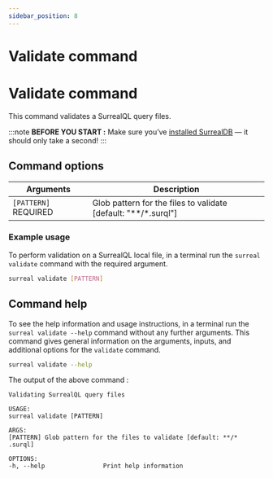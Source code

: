 ```yaml
---
sidebar_position: 8
---
```



# Validate command

# Validate command

This command validates a SurrealQL query files.

:::note
__BEFORE YOU START :__ Make sure you’ve [installed SurrealDB](/docs/surrealdb/installation/overview/) — it should only take a second!
:::

## Command options

<table>
    <thead>
        <tr>
            <th colspan="2" scope="col">Arguments</th>
            <th colspan="2" scope="col">Description</th>
        </tr>
    </thead>  
    <tbody>
        <tr>
            <td colspan="2" scope="row" data-label="Arguments">
                <code>[PATTERN] </code>
                <l className='yellow'>REQUIRED</l>
            </td>
            <td scope="row" data-label="Description">
        Glob pattern for the files to validate [default: "**/*.surql"]
            </td>
        </tr>
    </tbody>
</table>


### Example usage
To perform validation on a SurrealQL local file, in a terminal run the `surreal validate` command with the required argument.

```bash
surreal validate [PATTERN]
```

## Command help
To see the help information and usage instructions, in a terminal run the `surreal validate --help` command without any further arguments. This command gives general information on the arguments, inputs, and additional options for the `validate` command.

```bash
surreal validate --help
```
The output of the above command :

```
Validating SurrealQL query files

USAGE:
surreal validate [PATTERN]

ARGS:
[PATTERN] Glob pattern for the files to validate [default: **/* .surql]

OPTIONS:
-h, --help                Print help information
```
